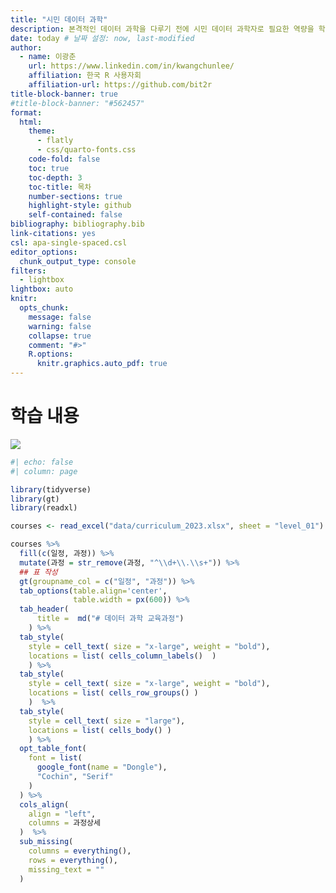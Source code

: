 ```yaml
---
title: "시민 데이터 과학"
description: 본격적인 데이터 과학을 다루기 전에 시민 데이터 과학자로 필요한 역량을 학습합니다.
date: today # 날짜 설정: now, last-modified
author:
  - name: 이광춘
    url: https://www.linkedin.com/in/kwangchunlee/
    affiliation: 한국 R 사용자회
    affiliation-url: https://github.com/bit2r
title-block-banner: true
#title-block-banner: "#562457"
format:
  html:
    theme: 
      - flatly
      - css/quarto-fonts.css
    code-fold: false
    toc: true
    toc-depth: 3
    toc-title: 목차
    number-sections: true
    highlight-style: github    
    self-contained: false
bibliography: bibliography.bib
link-citations: yes
csl: apa-single-spaced.csl
editor_options: 
  chunk_output_type: console
filters:
  - lightbox
lightbox: auto  
knitr:
  opts_chunk: 
    message: false
    warning: false
    collapse: true
    comment: "#>" 
    R.options:
      knitr.graphics.auto_pdf: true  
---
```



# 학습 내용

![](fig/study_curriculum.jpeg)

```r
#| echo: false
#| column: page

library(tidyverse)
library(gt)
library(readxl)

courses <- read_excel("data/curriculum_2023.xlsx", sheet = "level_01")

courses %>% 
  fill(c(일정, 과정)) %>% 
  mutate(과정 = str_remove(과정, "^\\d+\\.\\s+")) %>% 
  ## 표 작성
  gt(groupname_col = c("일정", "과정")) %>% 
  tab_options(table.align='center',
              table.width = px(600)) %>% 
  tab_header(
      title =  md("# 데이터 과학 교육과정")
    ) %>% 
  tab_style( 
    style = cell_text( size = "x-large", weight = "bold"),
    locations = list( cells_column_labels()  )
    ) %>% 
  tab_style( 
    style = cell_text( size = "x-large", weight = "bold"),
    locations = list( cells_row_groups() )
    )  %>% 
  tab_style( 
    style = cell_text( size = "large"),
    locations = list( cells_body() )
    ) %>%
  opt_table_font(
    font = list(
      google_font(name = "Dongle"),
      "Cochin", "Serif"
    )
  ) %>% 
  cols_align(
    align = "left",
    columns = 과정상세
  )  %>% 
  sub_missing(
    columns = everything(),
    rows = everything(),
    missing_text = ""
  )  

```




